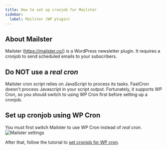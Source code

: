 ```yaml
---
title: How to set up cronjob for Mailster
sidebar:
  label: Mailster (WP plugin)
---
```


## About Mailster
Mailster (https://mailster.co/) is a WordPress newsletter plugin. It requires a cronjob to send scheduled emails to your subscribers.

## Do NOT use a *real cron*
Mailster cron script relies on JavaScript to process its tasks.
FastCron doesn't process Javascript in your script output.
Fortunately, it supports WP Cron, so you should switch to using WP Cron first before setting up a cronjob.

## Set up cronjob using WP Cron
You must first switch Mailster to use WP Cron instead of *real cron*.
![Mailster settings](/screenshots/mailster.png)

After that, follow the tutorial to [set cronjob for WP cron](/tutorials/wp-cron).